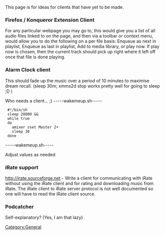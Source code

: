 This page is for ideas for clients that have yet to be made. 

=== Firefox / Konqueror Extension Client ===

For any particular webpage you may go to, this would give you a list of all audio files linked to on the page, and then via a toolbar or context menu, would allow you to do the following on a per file basis: Enqueue as next in playlist, Enqueue as last in playlist, Add to media library, or play now. If play now is chosen, then the current track should pick up right where it left off once that file is done playing.

=== Alarm Clock client === 

This should fade up the music over a period of 10 minutes to maximise dream recall. (sleep 30m; xmms2d stop works pretty well for going to sleep ;D )

Who needs a client... ;)
-----wakemeup.sh-----
  #!/bin/sh
  sleep 28800 &&
  while true
  do
    amixer sset Master 2+
    sleep 30
  done
-----wakemeup.sh-----

Adjust values as needed

=== iRate support ===
http://irate.sourceforge.net - Write a client for communicating with iRate without using the iRate client and for rating and downloading music from iRate. The iRate client to iRate server protocol is not well documented so one will have to read the iRate client source. 

=== Podcatcher ===
Self-explanatory? (Yes, I am that lazy)

[[Category:General]]